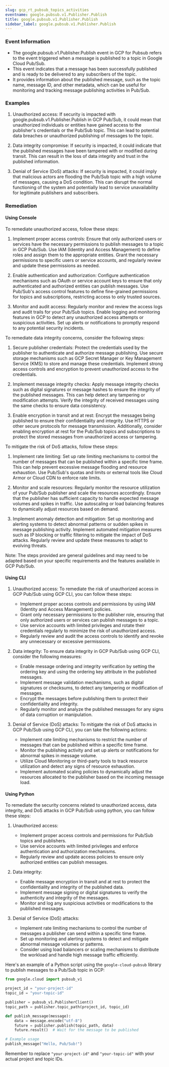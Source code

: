 ```yaml
--- 
slug: gcp_rt_pubsub_topics_activities
eventname: google.pubsub.v1.Publisher.Publish
title: google.pubsub.v1.Publisher.Publish
sidebar_label: google.pubsub.v1.Publisher.Publish
---
```

                       
### Event Information

- The google.pubsub.v1.Publisher.Publish event in GCP for Pubsub refers to the event triggered when a message is published to a topic in Google Cloud Pub/Sub.
- This event indicates that a message has been successfully published and is ready to be delivered to any subscribers of the topic.
- It provides information about the published message, such as the topic name, message ID, and other metadata, which can be useful for monitoring and tracking message publishing activities in Pub/Sub.


### Examples

1. Unauthorized access: If security is impacted with google.pubsub.v1.Publisher.Publish in GCP Pub/Sub, it could mean that unauthorized individuals or entities have gained access to the publisher's credentials or the Pub/Sub topic. This can lead to potential data breaches or unauthorized publishing of messages to the topic.

2. Data integrity compromise: If security is impacted, it could indicate that the published messages have been tampered with or modified during transit. This can result in the loss of data integrity and trust in the published information.

3. Denial of Service (DoS) attacks: If security is impacted, it could imply that malicious actors are flooding the Pub/Sub topic with a high volume of messages, causing a DoS condition. This can disrupt the normal functioning of the system and potentially lead to service unavailability for legitimate publishers and subscribers.

### Remediation

#### Using Console

To remediate unauthorized access, follow these steps:

1. Implement proper access controls: Ensure that only authorized users or services have the necessary permissions to publish messages to a topic in GCP Pub/Sub. Use IAM (Identity and Access Management) to define roles and assign them to the appropriate entities. Grant the necessary permissions to specific users or service accounts, and regularly review and update these permissions as needed.

2. Enable authentication and authorization: Configure authentication mechanisms such as OAuth or service account keys to ensure that only authenticated and authorized entities can publish messages. Use Pub/Sub's access control features to define fine-grained permissions for topics and subscriptions, restricting access to only trusted sources.

3. Monitor and audit access: Regularly monitor and review the access logs and audit trails for your Pub/Sub topics. Enable logging and monitoring features in GCP to detect any unauthorized access attempts or suspicious activities. Set up alerts or notifications to promptly respond to any potential security incidents.

To remediate data integrity concerns, consider the following steps:

1. Secure publisher credentials: Protect the credentials used by the publisher to authenticate and authorize message publishing. Use secure storage mechanisms such as GCP Secret Manager or Key Management Service (KMS) to store and manage these credentials. Implement strong access controls and encryption to prevent unauthorized access to the credentials.

2. Implement message integrity checks: Apply message integrity checks such as digital signatures or message hashes to ensure the integrity of the published messages. This can help detect any tampering or modification attempts. Verify the integrity of received messages using the same checks to ensure data consistency.

3. Enable encryption in transit and at rest: Encrypt the messages being published to ensure their confidentiality and integrity. Use HTTPS or other secure protocols for message transmission. Additionally, consider enabling encryption at rest for the Pub/Sub topics and subscriptions to protect the stored messages from unauthorized access or tampering.

To mitigate the risk of DoS attacks, follow these steps:

1. Implement rate limiting: Set up rate limiting mechanisms to control the number of messages that can be published within a specific time frame. This can help prevent excessive message flooding and resource exhaustion. Use Pub/Sub's quotas and limits or external tools like Cloud Armor or Cloud CDN to enforce rate limits.

2. Monitor and scale resources: Regularly monitor the resource utilization of your Pub/Sub publisher and scale the resources accordingly. Ensure that the publisher has sufficient capacity to handle expected message volumes and spikes in traffic. Use autoscaling or load balancing features to dynamically adjust resources based on demand.

3. Implement anomaly detection and mitigation: Set up monitoring and alerting systems to detect abnormal patterns or sudden spikes in message publishing activity. Implement automated mitigation measures such as IP blocking or traffic filtering to mitigate the impact of DoS attacks. Regularly review and update these measures to adapt to evolving threats.

Note: The steps provided are general guidelines and may need to be adapted based on your specific requirements and the features available in GCP Pub/Sub.

#### Using CLI

1. Unauthorized access: To remediate the risk of unauthorized access in GCP Pub/Sub using GCP CLI, you can follow these steps:
   - Implement proper access controls and permissions by using IAM (Identity and Access Management) policies.
   - Grant only necessary permissions to the publisher role, ensuring that only authorized users or services can publish messages to a topic.
   - Use service accounts with limited privileges and rotate their credentials regularly to minimize the risk of unauthorized access.
   - Regularly review and audit the access controls to identify and revoke any unnecessary or excessive permissions.

2. Data integrity: To ensure data integrity in GCP Pub/Sub using GCP CLI, consider the following measures:
   - Enable message ordering and integrity verification by setting the ordering key and using the ordering key attribute in the published messages.
   - Implement message validation mechanisms, such as digital signatures or checksums, to detect any tampering or modification of messages.
   - Encrypt the messages before publishing them to protect their confidentiality and integrity.
   - Regularly monitor and analyze the published messages for any signs of data corruption or manipulation.

3. Denial of Service (DoS) attacks: To mitigate the risk of DoS attacks in GCP Pub/Sub using GCP CLI, you can take the following actions:
   - Implement rate limiting mechanisms to restrict the number of messages that can be published within a specific time frame.
   - Monitor the publishing activity and set up alerts or notifications for abnormal spikes in message volume.
   - Utilize Cloud Monitoring or third-party tools to track resource utilization and detect any signs of resource exhaustion.
   - Implement automated scaling policies to dynamically adjust the resources allocated to the publisher based on the incoming message load.

#### Using Python

To remediate the security concerns related to unauthorized access, data integrity, and DoS attacks in GCP Pub/Sub using python, you can follow these steps:

1. Unauthorized access:
   - Implement proper access controls and permissions for Pub/Sub topics and publishers.
   - Use service accounts with limited privileges and enforce authentication and authorization mechanisms.
   - Regularly review and update access policies to ensure only authorized entities can publish messages.

2. Data integrity:
   - Enable message encryption in transit and at rest to protect the confidentiality and integrity of the published data.
   - Implement message signing or digital signatures to verify the authenticity and integrity of the messages.
   - Monitor and log any suspicious activities or modifications to the published messages.

3. Denial of Service (DoS) attacks:
   - Implement rate limiting mechanisms to control the number of messages a publisher can send within a specific time frame.
   - Set up monitoring and alerting systems to detect and mitigate abnormal message volumes or patterns.
   - Consider using load balancers or scaling mechanisms to distribute the workload and handle high message traffic efficiently.

Here's an example of a Python script using the `google-cloud-pubsub` library to publish messages to a Pub/Sub topic in GCP:

```python
from google.cloud import pubsub_v1

project_id = "your-project-id"
topic_id = "your-topic-id"

publisher = pubsub_v1.PublisherClient()
topic_path = publisher.topic_path(project_id, topic_id)

def publish_message(message):
    data = message.encode("utf-8")
    future = publisher.publish(topic_path, data)
    future.result()  # Wait for the message to be published

# Example usage
publish_message("Hello, Pub/Sub!")
```

Remember to replace `"your-project-id"` and `"your-topic-id"` with your actual project and topic IDs.


 